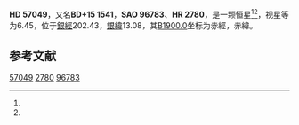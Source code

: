 {{Starbox begin
| name = HD 57049
}}
{{Starbox observe
| epoch = [[J2000.0|J2000.0]]
| constell = {{星座名待查}}<ref name=SIMBAD>{{cite web
 | url=http://simbad.u-strasbg.fr/simbad/sim-id?Ident=HR+2780
 | title =Pulsating variable Star
 | publisher=Centre de Données astronomiques de Strasbourg
 | work=SIMBAD
 | accessdate=2012-07-13}}</ref><ref name=DATA>{{cite web
 | url=http://vizier.u-strasbg.fr/viz-bin/VizieR-5?-out.add=.&-source=5050&-corr=PK=HR&-out.max=9999&HR=2780
 | title=VizieR Detailed Page
 | accessdate=2012-07-13
 | archive-date=2019-02-16
 | archive-url=https://web.archive.org/web/20190216114357/http://vizier.u-strasbg.fr/viz-bin/VizieR-5?-out.add=.&-source=5050&-corr=PK=HR&-out.max=9999&HR=2780
 | dead-url=no
 }}</ref>
| 星官 = 
| ra = {{RA|7|20|6.9}}<ref name=SIMBAD /><ref name=DATA />
| dec = {{DEC|+15|8|34}}<ref name=SIMBAD /><ref name=DATA />
| appmag_v = 6.45<ref name=SIMBAD /><ref name=DATA />
}}
{{Starbox character
| class = A2Vn<ref name=SIMBAD /><ref name=DATA />
| b-v = -0.02<ref name=SIMBAD /><ref name=DATA />
| u-b = 0.07<ref name=SIMBAD /><ref name=DATA />
| r-i = <ref name=SIMBAD /><ref name=DATA />
| variable = 
}}
{{Starbox astrometry
| radial_v = 0.07
| prop_mo_ra = 13
| parallax = 
| p_error = 
}}
{{Starbox catalog
| names =BD+15 1541，[[SAO星表|SAO]] 96783，[[HD星表|HD]] 57049，[[HR星表|HR]] 2780}}
{{Starbox reference |Simbad=HR+2780}}
{{Starbox end}}

'''HD 57049'''，又名'''BD+15 1541'''，'''SAO 96783'''、'''HR 2780'''，是一颗恒星<ref name=SIMBAD /><ref name=DATA />，视星等为6.45，位于[[銀道座標系|銀經]]202.43，[[銀道座標系|銀緯]]13.08，其[[B1900.0|B1900.0]]坐标为赤經{{RA|7|14|25.1}}，赤緯{{DEC|+15|13.08|39}}。

== 参考文献 ==
{{reflist}}

{{star-stub}}

[[Category:HD和HDE天體|57049]]
[[Category:HR天體|2780]]
[[Category:SAO天體|96783]]